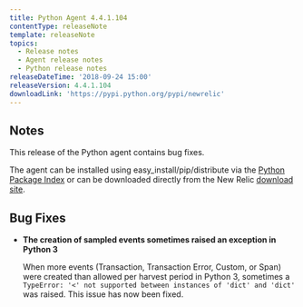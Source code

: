 ```yaml
---
title: Python Agent 4.4.1.104
contentType: releaseNote
template: releaseNote
topics:
  - Release notes
  - Agent release notes
  - Python release notes
releaseDateTime: '2018-09-24 15:00'
releaseVersion: 4.4.1.104
downloadLink: 'https://pypi.python.org/pypi/newrelic'
---
```


## Notes

This release of the Python agent contains bug fixes.

The agent can be installed using easy_install/pip/distribute via the [Python Package Index](https://pypi.python.org/pypi/newrelic) or can be downloaded directly from the New Relic [download site](http://download.newrelic.com/python_agent/release).

## Bug Fixes

* **The creation of sampled events sometimes raised an exception in Python 3**

  When more events (Transaction, Transaction Error, Custom, or Span) were created than allowed per harvest period in Python 3, sometimes a `TypeError: '<' not supported between instances of 'dict' and 'dict'` was raised. This issue has now been fixed.
